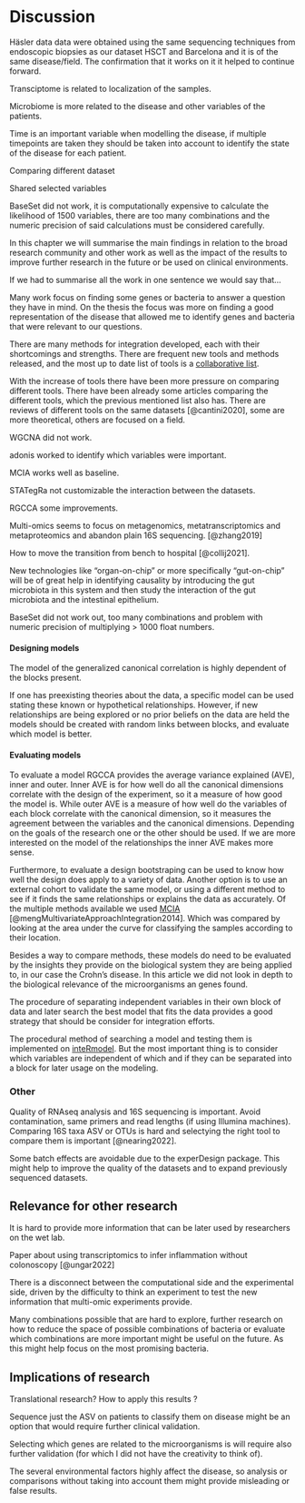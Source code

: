 # Discussion

Häsler data data were obtained using the same sequencing techniques from endoscopic biopsies as our dataset HSCT and Barcelona and it is of the same disease/field.
The confirmation that it works on it it helped to continue forward.

Transciptome is related to localization of the samples.

Microbiome is more related to the disease and other variables of the patients.

Time is an important variable when modelling the disease, if multiple timepoints are taken they should be taken into account to identify the state of the disease for each patient.

Comparing different dataset

Shared selected variables

BaseSet did not work, it is computationally expensive to calculate the likelihood of 1500 variables, there are too many combinations and the numeric precision of said calculations must be considered carefully.

In this chapter we will summarise the main findings in relation to the broad research community and other work as well as the impact of the results to improve further research in the future or be used on clinical environments.

If we had to summarise all the work in one sentence we would say that...

Many work focus on finding some genes or bacteria to answer a question they have in mind.
On the thesis the focus was more on finding a good representation of the disease that allowed me to identify genes and bacteria that were relevant to our questions.

There are many methods for integration developed, each with their shortcomings and strengths.
There are frequent new tools and methods released, and the most up to date list of tools is a [collaborative list](https://github.com/mikelove/awesome-multi-omics "Awesome multi-omics list").

With the increase of tools there have been more pressure on comparing different tools.
There have been already some articles comparing the different tools, which the previous mentioned list also has.
There are reviews of different tools on the same datasets [@cantini2020], some are more theoretical, others are focused on a field.

WGCNA did not work.

adonis worked to identify which variables were important.

MCIA works well as baseline.

STATegRa not customizable the interaction between the datasets.

RGCCA some improvements.

Multi-omics seems to focus on metagenomics, metatranscriptomics and metaproteomics and abandon plain 16S sequencing.
[@zhang2019]

How to move the transition from bench to hospital [@collij2021].

<!--# From @collij2021 add references/adapt-->

New technologies like "organ-on-chip" or more specifically "gut-on-chip" will be of great help in identifying causality by introducing the gut microbiota in this system and then study the interaction of the gut microbiota and the intestinal epithelium.

BaseSet did not work out, too many combinations and problem with numeric precision of multiplying \> 1000 float numbers.

#### Designing models

The model of the generalized canonical correlation is highly dependent of the blocks present.

If one has preexisting theories about the data, a specific model can be used stating these known or hypothetical relationships.
However, if new relationships are being explored or no prior beliefs on the data are held the models should be created with random links between blocks, and evaluate which model is better.

#### Evaluating models

To evaluate a model RGCCA provides the average variance explained (AVE), inner and outer.
Inner AVE is for how well do all the canonical dimensions correlate with the design of the experiment, so it a measure of how good the model is.
While outer AVE is a measure of how well do the variables of each block correlate with the canonical dimension, so it measures the agreement between the variables and the canonical dimensions.
Depending on the goals of the research one or the other should be used.
If we are more interested on the model of the relationships the inner AVE makes more sense.

Furthermore, to evaluate a design bootstraping can be used to know how well the design does apply to a variety of data.
Another option is to use an external cohort to validate the same model, or using a different method to see if it finds the same relationships or explains the data as accurately.
Of the multiple methods available we used [MCIA](https://bioconductor.org/packages/omicade4 "Omicade4 package") [@mengMultivariateApproachIntegration2014].
Which was compared by looking at the area under the curve for classifying the samples according to their location.

Besides a way to compare methods, these models do need to be evaluated by the insights they provide on the biological system they are being applied to, in our case the Crohn's disease.
In this article we did not look in depth to the biological relevance of the microorganisms an genes found.

The procedure of separating independent variables in their own block of data and later search the best model that fits the data provides a good strategy that should be consider for integration efforts.

The procedural method of searching a model and testing them is implemented on [inteRmodel](https://llrs.github.io/inteRmodel/ "inteRmodel").
But the most important thing is to consider which variables are independent of which and if they can be separated into a block for later usage on the modeling.

### Other

Quality of RNAseq analysis and 16S sequencing is important.
Avoid contamination, same primers and read lengths (if using Illumina machines).
Comparing 16S taxa ASV or OTUs is hard and selectying the right tool to compare them is important [@nearing2022].

Some batch effects are avoidable due to the experDesign package.
This might help to improve the quality of the datasets and to expand previously sequenced datasets.

## Relevance for other research

It is hard to provide more information that can be later used by researchers on the wet lab.

Paper about using transcriptomics to infer inflammation without colonoscopy \[@ungar2022\]

There is a disconnect between the computational side and the experimental side, driven by the difficulty to think an experiment to test the new information that multi-omic experiments provide.

Many combinations possible that are hard to explore, further research on how to reduce the space of possible combinations of bacteria or evaluate which combinations are more important might be useful on the future.
As this might help focus on the most promising bacteria.

## Implications of research

Translational research?
How to apply this results ?

Sequence just the ASV on patients to classify them on disease might be an option that would require further clinical validation.

Selecting which genes are related to the microorganisms is will require also further validation (for which I did not have the creativity to think of).

The several environmental factors highly affect the disease, so analysis or comparisons without taking into account them might provide misleading or false results.
